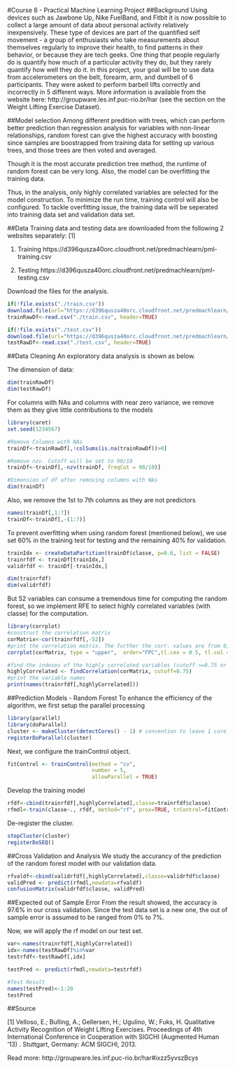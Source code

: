 #Course 8 - Practical Machine Learning Project
##Background
Using devices such as Jawbone Up, Nike FuelBand, and Fitbit it is now possible to collect a large amount of data about personal activity relatively inexpensively. These type of devices are part of the quantified self movement - a group of enthusiasts who take measurements about themselves regularly to improve their health, to find patterns in their behavior, or because they are tech geeks. One thing that people regularly do is quantify how much of a particular activity they do, but they rarely quantify how well they do it. In this project, your goal will be to use data from accelerometers on the belt, forearm, arm, and dumbell of 6 participants. They were asked to perform barbell lifts correctly and incorrectly in 5 different ways. More information is available from the website here: http://groupware.les.inf.puc-rio.br/har (see the section on the Weight Lifting Exercise Dataset).

##Model selection
Among different predition with trees, which can perform better prediction than regression analysis for variables with non-linear relationships, random forest can give the highest accuracy with boosting since samples are boostrapped from training data for setting up various trees, and those trees are then voted and averaged.

Though it is the most accurate prediction tree method, the runtime of random forest can be very long. Also, the model can be overfitting the training data. 

Thus, in the analysis, only highly correlated variables are selected for the model construction. To minimize the run time, training control will also be configured. To tackle overfitting issue, the training data will be seperated into training data set and validation data set.

##Data
Training data and testing data are downloaded from the following 2 websites separately: [1]

1. Training
https://d396qusza40orc.cloudfront.net/predmachlearn/pml-training.csv

2. Testing
https://d396qusza40orc.cloudfront.net/predmachlearn/pml-testing.csv

Download the files for the analysis.

```r
if(!file.exists("./train.csv"))
download.file(url="https://d396qusza40orc.cloudfront.net/predmachlearn/pml-training.csv", destfile = "./train.csv")
trainRawDf<-read.csv("./train.csv", header=TRUE)

if(!file.exists("./test.csv"))
download.file(url="https://d396qusza40orc.cloudfront.net/predmachlearn/pml-testing.csv", destfile = "./test.csv")
testRawDf<-read.csv("./test.csv", header=TRUE)

```

##Data Cleaning
An exploratory data analysis is shown as below.

The dimension of data:
```r
dim(trainRawDf)
dim(testRawDf)
```

For columns with NAs and columns with near zero variance, we remove them as they give little contributions to the models
```r
library(caret)
set.seed(1234567)

#Remove Columns with NAs
trainDf<-trainRawDf[,!colSums(is.na(trainRawDf))>0]

#Remove nzv. Cutoff will be set to 90/10
trainDf<-trainDf[,-nzv(trainDf, freqCut = 90/10)]

#Dimension of df after removing columns with NAs
dim(trainDf)

```

Also, we remove the 1st to 7th columns as they are not predictors
```r
names(trainDf[,1:7])
trainDf<-trainDf[,-(1:7)]

```

To prevent overfitting when using random forest (mentioned below), we use set 60% in the training test for testing and the remaining 40% for validation.

```r
trainIdx <- createDataPartition(trainDf$classe, p=0.6, list = FALSE)
trainrfdf <- trainDf[trainIdx,]
validrfdf <- trainDf[-trainIdx,]

dim(trainrfdf)
dim(validrfdf)

```

But 52 variables can consume a tremendous time for computing the random forest, so we implement RFE to select highly correlated variables (with classe) for the computation.
```r
library(corrplot)
#construct the correlation matrix
corMatrix<-cor(trainrfdf[,-52])
#print the correlation matrix. The further the corr. values are from 0, the higher the corr. between the variables.
corrplot(corMatrix, type = "upper",  order="FPC",tl.cex = 0.5, tl.col = rgb(0, 0, 0))

#find the indexes of the highly correlated variables (cutoff >=0.75 or higher is preferred)
highlyCorrelated <- findCorrelation(corMatrix, cutoff=0.75)
#print the variable names
print(names(trainrfdf[,highlyCorrelated]))


```

##Prediction Models - Random Forest
To enhance the efficiency of the algorithm, we first setup the parallel processing

```r
library(parallel)
library(doParallel)
cluster <- makeCluster(detectCores() - 1) # convention to leave 1 core for OS
registerDoParallel(cluster)

```

Next, we configure the trainControl object.
```r
fitControl <- trainControl(method = "cv",
                           number = 5,
                           allowParallel = TRUE)
```

Develop the training model
```r
rfdf<-cbind(trainrfdf[,highlyCorrelated],classe=trainrfdf$classe)
rfmdl<-train(classe~., rfdf, method="rf", prox=TRUE, trControl=fitControl)

```

De-register the cluster.
```r
stopCluster(cluster)
registerDoSEQ()

```

##Cross Validation and Analysis
We study the accurancy of the prediction of the random forest model with our validation data.

```r
rfvaldf<-cbind(validrfdf[,highlyCorrelated],classe=validrfdf$classe)
validPred <- predict(rfmdl,newdata=rfvaldf)
confusionMatrix(validrfdf$classe, validPred)

```

##Expected out of Sample Error
From the result showed, the accuracy is 97.6% in our cross validation. Since the test data set is a new one, the out of sample error is assumed to be ranged from 0% to 7%. 

Now, we will apply the rf model on our test set.

```r
var<-names(trainrfdf[,highlyCorrelated])
idx<-names(testRawDf)%in%var
testrfdf<-testRawDf[,idx]

testPred <- predict(rfmdl,newdata=testrfdf)

#Test Result
names(testPred)<-1:20
testPred

```


##Source

[1] Velloso, E.; Bulling, A.; Gellersen, H.; Ugulino, W.; Fuks, H. Qualitative Activity Recognition of Weight Lifting Exercises. Proceedings of 4th International Conference in Cooperation with SIGCHI (Augmented Human '13) . Stuttgart, Germany: ACM SIGCHI, 2013.

Read more: http://groupware.les.inf.puc-rio.br/har#ixzz5yvszBcys

